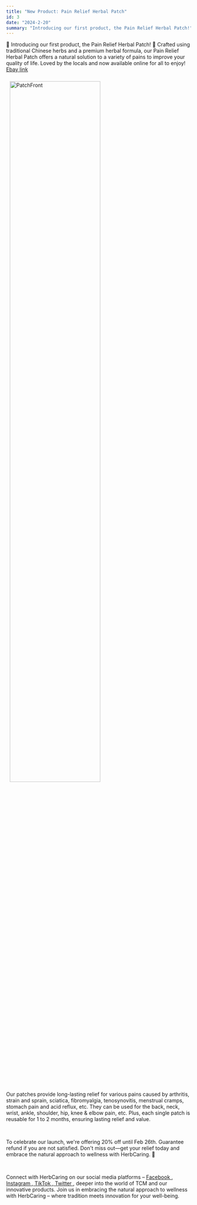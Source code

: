 ```yaml
---
title: "New Product: Pain Relief Herbal Patch"
id: 3
date: "2024-2-20"
summary: "Introducing our first product, the Pain Relief Herbal Patch!"
---
```


<p>
  🌿 Introducing our first product, the Pain Relief Herbal Patch! 🌟 Crafted
  using traditional Chinese herbs and a premium herbal formula, our Pain Relief
  Herbal Patch offers a natural solution to a variety of pains to improve your
  quality of life. Loved by the locals and now available online for all to
  enjoy!
  <a
    href="https://www.ebay.com/itm/404810138996"
    target="_blank"
  >
    <u> Ebay link </u>
  </a>
</p>
<img
  src="../images/PatchShowEdit.png"
  style="width: 500px;margin: auto;width: 70%;padding: 10px;"
  alt="PatchFront"
/>

<p>
  Our patches provide long-lasting relief for various pains caused by arthritis,
  strain and sprain, sciatica, fibromyalgia, tenosynovitis, menstrual cramps,
  stomach pain and acid reflux, etc. They can be used for the back, neck, wrist, ankle, shoulder, hip, knee & elbow pain, etc. Plus,
  each single patch is reusable for 1 to 2 months, ensuring lasting relief and
  value.
</p>
<br />
<p>
  To celebrate our launch, we're offering 20% off until Feb 26th. Guarantee
  refund if you are not satisfied. Don't miss out—get your relief today and
  embrace the natural approach to wellness with HerbCaring. 🌱
</p>
<br />
<p>
  Connect with HerbCaring on our social media platforms –
  <a href="https://www.facebook.com/herbcaring" target="_blank">
    <u>Facebook</u>
  </a>
  ,<a href="https://www.instagram.com/herbcaring/" target="_blank">
    <u>Instagram</u>
  </a>,<a href="https://www.tiktok.com/@herbcaring" target="_blank">
    <u>TikTok</u>
  </a>,<a href="https://twitter.com/HerbCaring" target="_blank">
    <u>Twitter</u>
  </a>, deeper into the world of TCM and our innovative products. Join us in embracing
  the natural approach to wellness with HerbCaring – where tradition meets innovation
  for your well-being.
</p>

